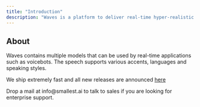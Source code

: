 ```yaml
---
title: "Introduction"
description: "Waves is a platform to deliver real-time hyper-realistic text to speech."
---
```


## About

Waves contains multiple models that can be used by real-time applications such as voicebots.
The speech supports various accents, languages and speaking styles.

We ship extremely fast and all new releases are announced [here](/announcements)

<CardGroup cols={1}>
  <Card title="Talk to Us" icon="headset" href="mailto:info@smallest.ai">
    Drop a mail at info@smallest.ai to talk to sales if you are looking for
    enterprise support.
  </Card>
</CardGroup>
